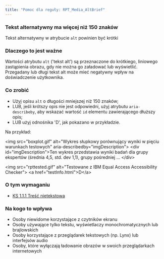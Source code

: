 ```yaml
---
title: "Pomoc dla reguły: RPT_Media_AltBrief"
---
```


<div className="toolHelp">
<Row>
<Column colLg={16} colMd={8} colSm={4} className="toolHead">

### Tekst alternatywny ma więcej niż 150 znaków

<div id="locLevel"></div>

Tekst alternatywny w atrybucie `alt` powinien być krótki

</Column>
</Row>
<Row>
<Column colLg={11} colMd={5} colSm={4} className="toolMain">

### Dlaczego to jest ważne

Wartości atrybutu `alt` ('tekst alt') są przeznaczone do krótkiego, liniowego zastąpienia obrazu, gdy nie można go załadować lub wyświetlić. Przegadany lub długi tekst alt może mieć negatywny wpływ na doświadczenie użytkownika.


<div id="locSnippet"></div>

### Co zrobić

* Użyj opisu `alt` o długości mniejszej niż 150 znaków;
* LUB, jeśli krótszy opis nie jest odpowiedni, użyj atrybutu `aria-describeby`, aby wskazać wartość `id` elementu zawierającego dłuższy opis;
* LUB użyj odnośnika 'D', jak pokazano w przykładzie.

Na przykład:

<CodeSnippet type="multi" light={true}>&lt;img src="boxplot.gif" alt="Wykres słupkowy porównujący wyniki w pięciu warunkach testowych" aria-describedby="imgDescription"&gt;
&lt;div id="imgDescription"&gt;Ten wykres przedstawia wyniki badań dla grupy ekspertów (średnia 4,5, std. dev 1,1), grupy pośredniej ... &lt;/div&gt;
    
&lt;img src="rpttested.gif" alt="Testowane z IBM Equal Access Accessibility Checker"&gt;
&lt;a href="testInfo.html"&gt;D&lt;/a&gt;</CodeSnippet>

</Column>
<Column colLg={5} colMd={3} colSm={4} className="toolLeft">

### O tym wymaganiu

* [KS 1.1.1 Treść nietekstowa](https://wcag.lepszyweb.pl/#non-text-content)

### Na kogo to wpływa

 * Osoby niewidome korzystające z czytników ekranu
 * Osoby używające tylko tekstu, wyświetlaczy monochromatycznych lub brajlowskich
 * Osoby korzystające z przeglądarek tekstowych (np. Lynx) lub interfejsów audio
 * Osoby, które wyłączają ładowanie obrazów w swoich przeglądarkach internetowych

</Column>
</Row>
</div>

